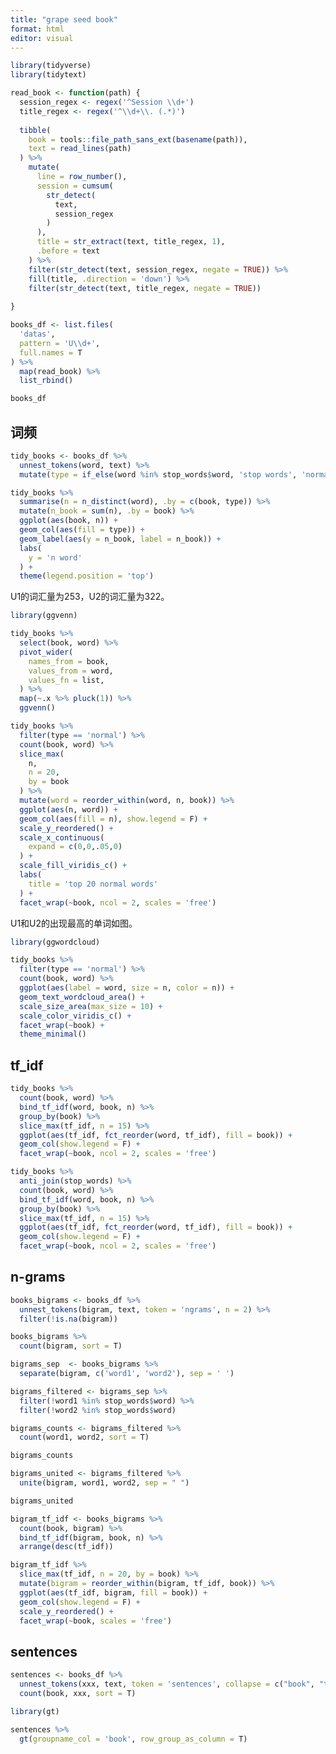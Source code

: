```yaml
---
title: "grape seed book"
format: html
editor: visual
---
```


```r
library(tidyverse)
library(tidytext)
```

```r
read_book <- function(path) {
  session_regex <- regex('^Session \\d+')
  title_regex <- regex('^\\d+\\. (.*)')
  
  tibble(
    book = tools::file_path_sans_ext(basename(path)),
    text = read_lines(path)
  ) %>% 
    mutate(
      line = row_number(),
      session = cumsum(
        str_detect(
          text,
          session_regex
        )
      ),
      title = str_extract(text, title_regex, 1),
      .before = text
    ) %>% 
    filter(str_detect(text, session_regex, negate = TRUE)) %>% 
    fill(title, .direction = 'down') %>% 
    filter(str_detect(text, title_regex, negate = TRUE))
    
}

books_df <- list.files(
  'datas',
  pattern = 'U\\d+',
  full.names = T
) %>% 
  map(read_book) %>% 
  list_rbind()

books_df
```

## 词频

```r
tidy_books <- books_df %>% 
  unnest_tokens(word, text) %>% 
  mutate(type = if_else(word %in% stop_words$word, 'stop words', 'normal'))

tidy_books %>% 
  summarise(n = n_distinct(word), .by = c(book, type)) %>% 
  mutate(n_book = sum(n), .by = book) %>% 
  ggplot(aes(book, n)) +
  geom_col(aes(fill = type)) +
  geom_label(aes(y = n_book, label = n_book)) +
  labs(
    y = 'n word'
  ) +
  theme(legend.position = 'top') 

```

U1的词汇量为253，U2的词汇量为322。

```r
library(ggvenn)

tidy_books %>% 
  select(book, word) %>% 
  pivot_wider(
    names_from = book,
    values_from = word,
    values_fn = list,
  ) %>% 
  map(~.x %>% pluck(1)) %>% 
  ggvenn()

```

```r
tidy_books %>% 
  filter(type == 'normal') %>% 
  count(book, word) %>% 
  slice_max(
    n,
    n = 20,
    by = book
  ) %>% 
  mutate(word = reorder_within(word, n, book)) %>% 
  ggplot(aes(n, word)) +
  geom_col(aes(fill = n), show.legend = F) +
  scale_y_reordered() +
  scale_x_continuous(
    expand = c(0,0,.05,0)
  ) +
  scale_fill_viridis_c() +
  labs(
    title = 'top 20 normal words'
  ) +
  facet_wrap(~book, ncol = 2, scales = 'free')
```

U1和U2的出现最高的单词如图。

```r
library(ggwordcloud)

tidy_books %>% 
  filter(type == 'normal') %>% 
  count(book, word) %>% 
  ggplot(aes(label = word, size = n, color = n)) +
  geom_text_wordcloud_area() +
  scale_size_area(max_size = 10) +
  scale_color_viridis_c() +
  facet_wrap(~book) +
  theme_minimal()
```

## tf_idf

```r
tidy_books %>% 
  count(book, word) %>% 
  bind_tf_idf(word, book, n) %>% 
  group_by(book) %>% 
  slice_max(tf_idf, n = 15) %>% 
  ggplot(aes(tf_idf, fct_reorder(word, tf_idf), fill = book)) +
  geom_col(show.legend = F) +
  facet_wrap(~book, ncol = 2, scales = 'free')
```

```r
tidy_books %>% 
  anti_join(stop_words) %>% 
  count(book, word) %>% 
  bind_tf_idf(word, book, n) %>% 
  group_by(book) %>% 
  slice_max(tf_idf, n = 15) %>% 
  ggplot(aes(tf_idf, fct_reorder(word, tf_idf), fill = book)) +
  geom_col(show.legend = F) +
  facet_wrap(~book, ncol = 2, scales = 'free')
```

## n-grams

```r
books_bigrams <- books_df %>% 
  unnest_tokens(bigram, text, token = 'ngrams', n = 2) %>% 
  filter(!is.na(bigram))
```

```r
books_bigrams %>% 
  count(bigram, sort = T)

bigrams_sep  <- books_bigrams %>% 
  separate(bigram, c('word1', 'word2'), sep = ' ')

bigrams_filtered <- bigrams_sep %>% 
  filter(!word1 %in% stop_words$word) %>% 
  filter(!word2 %in% stop_words$word)

bigrams_counts <- bigrams_filtered %>% 
  count(word1, word2, sort = T)

bigrams_counts

bigrams_united <- bigrams_filtered %>%
  unite(bigram, word1, word2, sep = " ")

bigrams_united
```

```r
bigram_tf_idf <- books_bigrams %>%
  count(book, bigram) %>%
  bind_tf_idf(bigram, book, n) %>%
  arrange(desc(tf_idf))

bigram_tf_idf %>%
  slice_max(tf_idf, n = 20, by = book) %>% 
  mutate(bigram = reorder_within(bigram, tf_idf, book)) %>% 
  ggplot(aes(tf_idf, bigram, fill = book)) +
  geom_col(show.legend = F) +
  scale_y_reordered() +
  facet_wrap(~book, scales = 'free')
```

## sentences

```r
sentences <- books_df %>% 
  unnest_tokens(xxx, text, token = 'sentences', collapse = c("book", "title")) %>% 
  count(book, xxx, sort = T)
```

```r
library(gt)

sentences %>% 
  gt(groupname_col = 'book', row_group_as_column = T)
```
